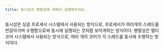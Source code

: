 ```yaml
---
title: 동시성과 병렬성에 대해서 설명해주세요.
---
```


동시성은 싱글 프로세서 시스템에서 사용되는 방식으로, 프로세서가 여러개의 스레드를
번갈아가며 수행함으로써 동시에 실행되는 것처럼 보이게하는 방식이다. 병렬성은 멀티코어 시스템에서
사용되는 방식으로, 여러 개의 코어가 각 스레드를 동시에 수행하는 방식이다.
